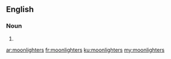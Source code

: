 ==English==

===Noun===
{{head|en|plural}}

# {{plural of|moonlighter|lang=en|nocat=1}}

[[ar:moonlighters]]
[[fr:moonlighters]]
[[ku:moonlighters]]
[[my:moonlighters]]